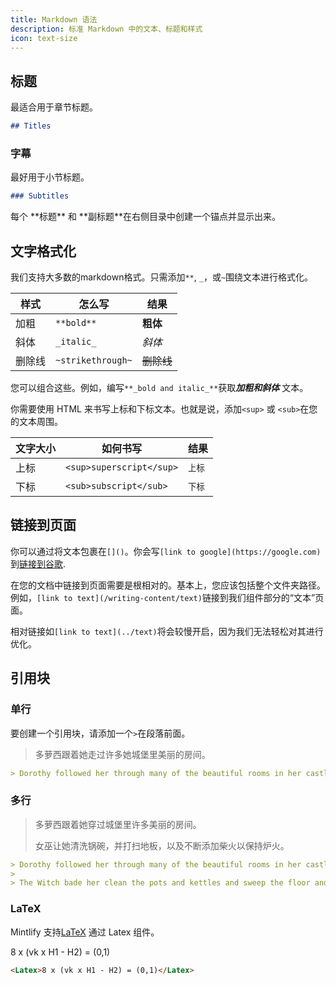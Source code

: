 ```yaml
---
title: Markdown 语法
description: 标准 Markdown 中的文本、标题和样式
icon: text-size
---
```


## 标题

最适合用于章节标题。

```md
## Titles
```

### 字幕

最好用于小节标题。

```md
### Subtitles
```

<Tip>
  每个 **标题** 和 **副标题**在右侧目录中创建一个锚点并显示出来。
</Tip>

## 文字格式化

我们支持大多数的markdown格式。只需添加`**`, `_`，或`~`围绕文本进行格式化。

| 样式  | 怎么写               | 结果      |
| --- | ----------------- | ------- |
| 加粗  | `**bold**`        | **粗体**  |
| 斜体  | `_italic_`        | *斜体*    |
| 删除线 | `~strikethrough~` | ~~删除线~~ |

您可以组合这些。例如，编写`**_bold and italic_**`获&#x53D6;***加粗和斜体*** 文本。

你需要使用 HTML 来书写上标和下标文本。也就是说，添加`<sup>` 或 `<sub>`在您的文本周围。

| 文字大小 | 如何书写                     | 结果            |
| ---- | ------------------------ | ------------- |
| 上标   | `<sup>superscript</sup>` | <sup>上标</sup> |
| 下标   | `<sub>subscript</sub>`   | <sub>下标</sub> |

## 链接到页面

你可以通过将文本包裹在`[]()`。你会写`[link to google](https://google.com)`到[链接到谷歌](https://google.com).

在您的文档中链接到页面需要是根相对的。基本上，您应该包括整个文件夹路径。例如，`[link to text](/writing-content/text)`链接到我们组件部分的“文本”页面。

相对链接如`[link to text](../text)`将会较慢开启，因为我们无法轻松对其进行优化。

## 引用块

### 单行

要创建一个引用块，请添加一个`>`在段落前面。

> 多萝西跟着她走过许多她城堡里美丽的房间。

```md
> Dorothy followed her through many of the beautiful rooms in her castle.
```

### 多行

> 多萝西跟着她穿过城堡里许多美丽的房间。
>
> 女巫让她清洗锅碗，并打扫地板，以及不断添加柴火以保持炉火。

```md
> Dorothy followed her through many of the beautiful rooms in her castle.
>
> The Witch bade her clean the pots and kettles and sweep the floor and keep the fire fed with wood.
```

### LaTeX

Mintlify 支持[LaTeX](https://www.latex-project.org) 通过 Latex 组件。

<Latex>8 x (vk x H1 - H2) = (0,1)</Latex>

```md
<Latex>8 x (vk x H1 - H2) = (0,1)</Latex>
```
